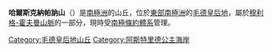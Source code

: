 {{coord|72|4|S|6|1|E|source:GNIS|display=title}}

'''哈爾斯克納帕訥山'''（{{lang-en|Halsknappane Hills}}）是[[南極洲|南極洲]]的山丘，位於[[東部南極洲|東部南極洲]]的[[毛德皇后地|毛德皇后地]]，屬於[[穆利格-霍夫曼山脈|穆利格-霍夫曼山脈]]的一部分，現時受[[南極條約體系|南極條約體系]]管理。

{{DEFAULTSORT:Halsknappane Hills}}
[[Category:毛德皇后地山丘|Category:毛德皇后地山丘]]
[[Category:阿斯特里德公主海岸|Category:阿斯特里德公主海岸]]


{{PrincessAstridCoast-geo-stub}}